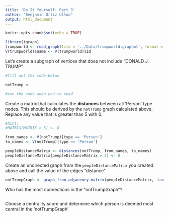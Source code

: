 ```yaml
---
title: 'Do It Yourself: Part 3'
author: "Benjamin Ortiz Ulloa"
output: html_document
---
```


```r
knitr::opts_chunk$set(echo = TRUE)
```

```r
library(igraph)
trumpworld <- read_graph(file = '../Data/trumpworld.graphml', format = 'graphml')
V(trumpworld)$name <- V(trumpworld)$id
```

Let's create a subgraph of vertices that does not include "DONALD J. TRUMP"

```r
#fill out the code below 

notTrump <-

#run the code when you're read  
```

Create a matrix that calculates the **distances** between all 'Person' type nodes. This should be derived by the `notTrump` graph calculated above. Replace any value that is greater than 5 with 0.

```r
#hint:
#MATRIX[MATRIX > 5] <- 0

from_names <- V(notTrump)[type == 'Person']
to_names <- V(notTrump)[type == 'Person']

peopleDistanceMatrix <- distances(notTrump, from_names, to_names)
peopleDistanceMatrix[peopleDistanceMatrix > 3] <- 0
```

Create an undirected graph from the `peopleDistanceMatrix` you created above and call the value of the edges "distance"

```r

notTrumpGraph <- graph_from_adjacency_matrix(peopleDistanceMatrix, 'undirected', weighted = 'distance')

```

Who has the most connections in the "notTrumpGraph"?

```r


```

Choose a centrality score and determine which person is deemed most central in the 'notTrumpGraph'

```r

```